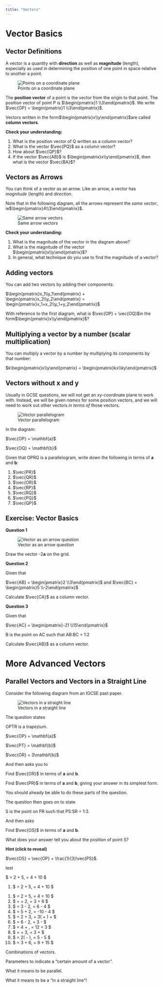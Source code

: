 ```yaml
---
title: "Vectors"
---
```


# Vector Basics

## Vector Definitions

A vector is a quantity with **direction** as well as **magnitude** (length), especially as used in determining the position of one point in space relative to another a point.

![Points on a coordinate plane](img/vec points on a coord plane.png)

The **position vector** of a point is the vector from the origin to that point. The position vector of point P is $\begin{pmatrix}1 \\3\end{pmatrix}$. We write $\vec{OP} = \begin{pmatrix}1 \\3\end{pmatrix}$.

Vectors written in the form$\begin{pmatrix}x\\y\end{pmatrix}$are called **column vectors**.

**Check your understanding:**

1. What is the position vector of Q written as a column vector?
1. What is the vector $\vec{PQ}$ as a column vector?
1. How about $\vec{QP}$?
1. If the vector $\vec{AB}$ is $\begin{pmatrix}x\\y\end{pmatrix}$, then what is the vector $\vec{BA}$?

## Vectors as Arrows

You can think of a vector as an arrow. Like an arrow, a vector has *magnitude* (length) and *direction*. 

Note that in the following diagram, all the arrows represent the *same vector*, ie$\begin{pmatrix}4\\3\end{pmatrix}$.

![Same arrow vectors](img/vec-same-arrow-vectors.png)

**Check your understanding:**

1. What is the magnitude of the vector in the diagram above?
1. What is the magnitude of the vector $\begin{pmatrix}x\\y\end{pmatrix}$?
1. In general, what technique do you use to find the magnitude of a vector?

## Adding vectors

You can add two vectors by adding their components:

$\begin{pmatrix}x_1\\y_1\end{pmatrix} + \begin{pmatrix}x_2\\y_2\end{pmatrix} = \begin{pmatrix}x_1+x_2\\y_1+y_2\end{pmatrix}$

With reference to the first diagram, what is $\vec{OP} + \vec{OQ}$in the form$\begin{pmatrix}x\\y\end{pmatrix}$?

## Multiplying a vector by a number (scalar multiplication)

You can multiply a vector by a number by multiplying its components by that number:

$k\begin{pmatrix}x\\y\end{pmatrix} = \begin{pmatrix}kx\\ky\end{pmatrix}$

## Vectors without x and y

Usually in GCSE questions, we will not get an xy-coordinate plane to work with. Instead, we will be given *names* for some position vectors, and we will need to work out other vectors *in terms of* those vectors. 

![Vector parallelogram](img/vec-parallelogram-of-points.png)

In the diagram:

$\vec{OP} = \mathbf{a}$

$\vec{OQ} = \mathbf{b}$

Given that OPRQ is a parallelogram, write down the following in terms of **a** and **b**:

1. $\vec{PR}$
2. $\vec{QR}$
3. $\vec{OR}$
4. $\vec{RP}$
5. $\vec{RQ}$
6. $\vec{PQ}$
7. $\vec{QP}$

## Exercise: Vector Basics

**Question 1**

![Vector as an arrow question](img/vec-as-arrow-question.png)

Draw the vector -2**a** on the grid.

**Question 2**

Given that

$\vec{AB} = \begin{pmatrix}2 \\3\end{pmatrix}$ and $\vec{BC} = \begin{pmatrix}5 \\-2\end{pmatrix}$

Calculate $\vec{CA}$ as a column vector.

**Question 3**

Given that

$\vec{AC} = \begin{pmatrix}-21 \\15\end{pmatrix}$

B is the point on AC such that AB:BC = 1:2

Calculate $\vec{AB}$ as a column vector.

# More Advanced Vectors

## Parallel Vectors and Vectors in a Straight Line 

Consider the following diagram from an IGCSE past paper.

![Vectors in a straight line](img/vec-scalar-multiple-in-line.png)

The question states

:::{.callout}
OPTR is a trapezium.

$\vec{OP} = \mathbf{a}$

$\vec{PT} = \mathbf{b}$

$\vec{OR} = 3\mathbf{b}$
:::

And then asks you to

:::{.callout}
Find $\vec{OR}$ in terms of **a** and **b**.

Find $\vec{PR}$ in terms of **a** and **b**, giving your answer in its simplest form.
:::

You should already be able to do these parts of the question.

The question then goes on to state

:::{.callout}
S is the point on PR such that PS:SR = 1:3.
:::

And then asks

:::{.callout}
Find $\vec{OS}$ in terms of **a** and **b**.
:::

What does your answer tell you about the position of point S?

:::{.callout-tip collapse="true"}
**Hint (click to reveal)**

$\vec{OS} = \vec{OP} + \frac{1}{3}\vec{PS}$.
:::

test

$ \vec{OP} = 2\mathbf{a} + 5\mathbf{b}, \quad \vec{OQ} = 4\mathbf{a} + 10\mathbf{b} $

<ol>
    <li> $ \vec{OP} = 2\mathbf{a} + 5\mathbf{b}, \quad \vec{OQ} = 4\mathbf{a} + 10\mathbf{b} $ </li>
</ol>

1. $ \vec{OP} = 2\mathbf{a} + 5\mathbf{b}, \quad \vec{OQ} = 4\mathbf{a} + 10\mathbf{b} $
2. $ \vec{OP} = \mathbf{a} + 2\mathbf{b}, \quad \vec{PQ} = 3\mathbf{a} + 6\mathbf{b} $
3. $ \vec{OP} = 3\mathbf{a} - 2\mathbf{b}, \quad \vec{OQ} = 6\mathbf{a} - 4\mathbf{b} $
4. $ \vec{OP} = 5\mathbf{a} + 2\mathbf{b}, \quad \vec{QR} = -10\mathbf{a} - 4\mathbf{b} $
5. $ \vec{OP} = 2\mathbf{a} + 3\mathbf{b}, \quad \vec{OQ} = 3(\mathbf{a} + \mathbf{b}) + \mathbf{b} $
6. $ \vec{OP} = 6\mathbf{a} - 2\mathbf{b}, \quad \vec{OQ} = 3\mathbf{a} - \mathbf{b} $
7. $ \vec{OP} = 4\mathbf{a} + \mathbf{b}, \quad \vec{PQ} = 12\mathbf{a} + 3\mathbf{b} $
8. $ \vec{OP} = \mathbf{a} + 3\mathbf{b}, \quad \vec{OQ} = 3\mathbf{a} + \mathbf{b} $
9. $ \vec{OP} = 2(\mathbf{a} - \mathbf{b}), \quad \vec{OQ} = 5\mathbf{a} - 5\mathbf{b} $
10. $ \vec{OP} = 3\mathbf{a} + 6\mathbf{b}, \quad \vec{PQ} = 9\mathbf{a} + 15\mathbf{b} $


Combinations of vectors.

Parameters to indicate a "certain amount of a vector".

What it means to be parallel.

What it means to be a "in a straight line"!

